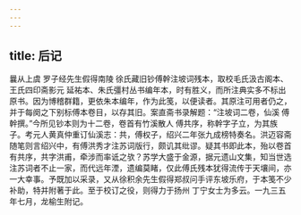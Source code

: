 ```yaml
---
---
---
```

title: 后记
---




曩从上虞 罗子经先生假得南陵 徐氏藏旧钞傅幹注坡词残本，取校毛氏汲古阁本、王氏四印斋影元 延祐本、朱氏彊村丛书编年本，时有胜义，而所注典实多不标出原书。因为博稽群籍，更依朱本编年，作为此笺，以便读者。其原注可用者仍之，并于每阕之下别标傅本卷目，以存其旧。案直斋书录解题：“注坡词二卷，仙溪 傅幹撰。”今所见钞本则为十二卷，卷首有竹溪散人 傅共序，称幹字子立，为其族子。考元人黄真仲重订仙溪志：共，傅权子，绍兴二年张九成榜特奏名。洪迈容斋随笔则言绍兴中，有傅洪秀才注苏词版行，颇讥其纰谬。疑其书即此本，殆以卷首有共序，共字洪甫，牵涉而率诋之欤？苏学大盛于金源，据元遗山文集，知当世选注苏词者不止一家，而代远年湮，遗编莫睹，仅此傅氏残本犹得流传于天壤间，亦一大幸事。予既加以采录，又从徐积余先生假得郑叔问手评东坡乐府，于本笺不少补助，特并附著于此。至于校订之役，则得力于扬州 丁宁女士为多云。一九三五年七月，龙榆生附记。